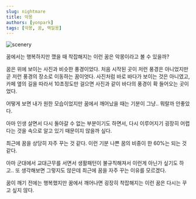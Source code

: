 ```yaml
---
slug: nightmare
title: 악몽
authors: [yonpark]
tags: [악몽, 꿈, 백일몽]
---
```


![scenery](./scenery.jpg)

꿈에서는 행복하지만 깼을 때 착잡해지는 이런 꿈은 악몽이라고 볼 수 있을까?

꿈은 위에 보이는 사진과 비슷한 풍경이었다. 처음 시작된 곳이 저런 풍경은 아니었지만 곧 저런 풍경의 장소로 이동하는 꿈이엇다.
사진처럼 바로 바다가 보이는 것은 아니였고, 카페 옆의 길을 따라서 10초정도만 걸으면 사진과 같이 바다의 풍경이 확 들어오는 곳이었다.

어떻게 보면 내가 원한 모습이었지만 꿈에서 깨어났을 때는 기분이 그냥.. 뭐랄까 안좋았다.

아마 인생 살면서 다시 돌아갈 수 없는 부분이기도 하면서, 다시 이루어지기 굉장히 어렵다는 것을 속으로 알고 있기 때문이지 않을까 싶다.

최근에 꿈을 상당히 자주 꾸는 것 같다. 이런 기분 나쁜 꿈의 비중이 한 60%는 되는 것 같다.

아마 군대에서 교대근무를 서면서 생활패턴이 불규칙해져서 이런게 아닌가 싶기도 하고.. 또 생각해보면 그렇지도 않은데 최근에 꿈을 자주 꾸는 이유를 모르겠다.

꿈이 깨기 전에는 행복했지만 꿈에서 깨어나면 굉장히 착잡해지는 이런 꿈은 다시는 꾸고 싶지 않다.
